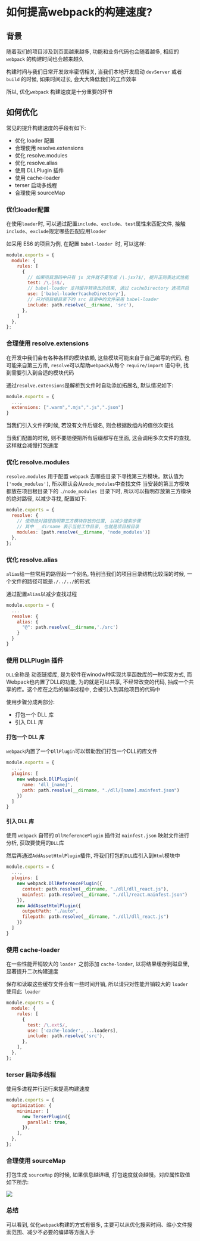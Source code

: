 # 如何提高webpack的构建速度?

## 背景

随着我们的项目涉及到页面越来越多, 功能和业务代码也会随着越多, 相应的 `webpack` 的构建时间也会越来越久

构建时间与我们日常开发效率密切相关, 当我们本地开发启动 `devServer` 或者 `build` 的时候, 如果时间过长, 会大大降低我们的工作效率

所以, 优化`webpack` 构建速度是十分重要的环节

## 如何优化

常见的提升构建速度的手段有如下: 

- 优化 loader 配置
- 合理使用 resolve.extensions
- 优化 resolve.modules
- 优化 resolve.alias
- 使用 DLLPlugin 插件
- 使用 cache-loader
- terser 启动多线程
- 合理使用 sourceMap

### 优化loader配置

在使用`loader`时, 可以通过配置`include`、`exclude`、`test`属性来匹配文件, 接触`include`、`exclude`规定哪些匹配应用`loader`

如采用 ES6 的项目为例, 在配置 `babel-loader `时, 可以这样: 

```js showLineNumbers copy
module.exports = {
  module: {
    rules: [
      {
        // 如果项目源码中只有 js 文件就不要写成 /\.jsx?$/, 提升正则表达式性能
        test: /\.js$/,
        // babel-loader 支持缓存转换出的结果, 通过 cacheDirectory 选项开启
        use: ['babel-loader?cacheDirectory'],
        // 只对项目根目录下的 src 目录中的文件采用 babel-loader
        include: path.resolve(__dirname, 'src'),
      },
    ]
  },
};
```

### 合理使用 resolve.extensions

在开发中我们会有各种各样的模块依赖, 这些模块可能来自于自己编写的代码, 也可能来自第三方库,  `resolve`可以帮助`webpack`从每个 `require/import` 语句中, 找到需要引入到合适的模块代码

通过`resolve.extensions`是解析到文件时自动添加拓展名, 默认情况如下: 

```js showLineNumbers copy
module.exports = {
  ...,
  extensions: [".warm",".mjs",".js",".json"]
}
```

当我们引入文件的时候, 若没有文件后缀名, 则会根据数组内的值依次查找

当我们配置的时候, 则不要随便把所有后缀都写在里面, 这会调用多次文件的查找, 这样就会减慢打包速度

### 优化 resolve.modules

`resolve.modules` 用于配置 `webpack` 去哪些目录下寻找第三方模块。默认值为`['node_modules']`, 所以默认会从`node_modules`中查找文件
当安装的第三方模块都放在项目根目录下的 `./node_modules `目录下时, 所以可以指明存放第三方模块的绝对路径, 以减少寻找, 配置如下: 

```js showLineNumbers copy
module.exports = {
  resolve: {
    // 使用绝对路径指明第三方模块存放的位置, 以减少搜索步骤
    // 其中 __dirname 表示当前工作目录, 也就是项目根目录
    modules: [path.resolve(__dirname, 'node_modules')]
  },
};
```

### 优化 resolve.alias 

`alias`给一些常用的路径起一个别名, 特别当我们的项目目录结构比较深的时候, 一个文件的路径可能是`./../../`的形式

通过配置`alias`以减少查找过程

```js showLineNumbers copy
module.exports = {
  ...
  resolve: {
    alias: {
      "@": path.resolve(__dirname,'./src')
    }
  }
}
```

### 使用 DLLPlugin 插件

`DLL`全称是 动态链接库, 是为软件在winodw种实现共享函数库的一种实现方式, 而Webpack也内置了DLL的功能, 为的就是可以共享, 不经常改变的代码, 抽成一个共享的库。这个库在之后的编译过程中, 会被引入到其他项目的代码中

使用步骤分成两部分: 

- 打包一个 DLL 库
- 引入 DLL 库

#### 打包一个 DLL 库

`webpack`内置了一个`DllPlugin`可以帮助我们打包一个DLL的库文件

```js showLineNumbers copy
module.exports = {
  ...,
  plugins: [
    new webpack.DllPlugin({
      name: 'dll_[name]',
      path: path.resolve(__dirname, "./dll/[name].mainfest.json")
    })
  ]
}
```

#### 引入 DLL 库

使用 `webpack` 自带的 `DllReferencePlugin` 插件对 `mainfest.json` 映射文件进行分析, 获取要使用的`DLL`库

然后再通过`AddAssetHtmlPlugin`插件, 将我们打包的`DLL`库引入到`Html`模块中

```js showLineNumbers copy
module.exports = {
  ...,
  plugins: [
    new webpack.DllReferencePlugin({
      context: path.resolve(__dirname, "./dll/dll_react.js"),
      mainfest: path.resolve(__dirname, "./dll/react.mainfest.json")
    }),
    new AddAssetHtmlPlugin({
      outputPath: "./auto",
      filepath: path.resolve(__dirname, "./dll/dll_react.js")
    })
  ]
}
```

### 使用 cache-loader

在一些性能开销较大的 `loader `之前添加 `cache-loader`, 以将结果缓存到磁盘里, 显著提升二次构建速度

保存和读取这些缓存文件会有一些时间开销, 所以请只对性能开销较大的 `loader` 使用此` loader`

```js showLineNumbers copy
module.exports = {
  module: {
    rules: [
      {
        test: /\.ext$/,
        use: ['cache-loader', ...loaders],
        include: path.resolve('src'),
      },
    ],
  },
};
```

### terser 启动多线程

使用多进程并行运行来提高构建速度

```js showLineNumbers copy
module.exports = {
  optimization: {
    minimizer: [
      new TerserPlugin({
        parallel: true,
      }),
    ],
  },
};
```

### 合理使用 sourceMap

打包生成  `sourceMap` 的时候, 如果信息越详细, 打包速度就会越慢。对应属性取值如下所示: 

![](https://static.vue-js.com/11647af0-b01d-11eb-85f6-6fac77c0c9b3.png)

### 总结

可以看到, 优化`webpack`构建的方式有很多, 主要可以从优化搜索时间、缩小文件搜索范围、减少不必要的编译等方面入手
